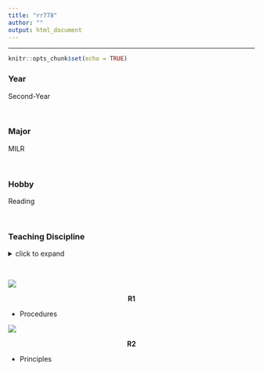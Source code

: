 ```yaml
---
title: "rr778"
author: ""
output: html_document
---
```


<hr>

```r
knitr::opts_chunk$set(echo = TRUE)
```

### Year

Second-Year

<br>

### Major

MILR

<br>

### Hobby

Reading

<br>

### Teaching Discipline
<details>
  <summary>click to expand</summary>
- Perspective Drawing
<br>
- Magic Tricks/Editing Resume Tips
</details>

<br>

![](~/Home/ILROB5275/Ravali 1.jpg)

<center> **R1**  </center>

* Procedures
<br> 

![](~/Home/ILROB5275/Ravali 2.jpg)

<center> **R2**  </center>

* Principles
<br>


